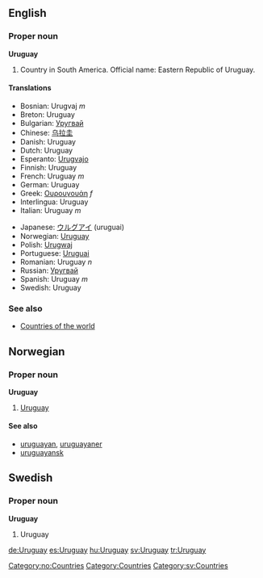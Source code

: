 ==English==

===Proper noun===
'''Uruguay'''
# Country in South America. Official name: Eastern Republic of Uruguay.

====Translations====
{{top}}
*Bosnian: Urugvaj ''m''
*Breton: Uruguay
*Bulgarian: [[Уругвай]]
*Chinese: [[乌拉圭]]
*Danish: Uruguay
*Dutch: Uruguay
*Esperanto: [[Urugvajo]]
*Finnish: Uruguay
*French: Uruguay ''m''
*German: Uruguay
*Greek: [[Ουρουγουάη]] ''f''
*Interlingua: Uruguay
*Italian: Uruguay ''m''
{{mid}}
*Japanese: [[ウルグアイ]] (uruguai)
*Norwegian: [[#Norwegian|Uruguay]]
*Polish: [[Urugwaj]]
*Portuguese: [[Uruguai]]
*Romanian: Uruguay ''n''
*Russian: [[Уругвай]]
*Spanish: Uruguay ''m''
*Swedish: Uruguay
{{bottom}}

===See also===
* [[Countries of the world]]

==Norwegian==
===Proper noun===
[[Category:no:Countries]]
'''Uruguay'''
#[[#English|Uruguay]]
====See also====
*[[uruguayan]], [[uruguayaner]]
*[[uruguayansk]]

==Swedish==
===Proper noun===
'''Uruguay'''
# Uruguay

[[Category:Countries]]
[[Category:sv:Countries]]

[[de:Uruguay]]
[[es:Uruguay]]
[[hu:Uruguay]]
[[sv:Uruguay]]
[[tr:Uruguay]]
